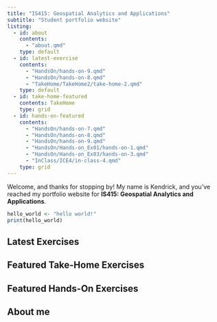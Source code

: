```yaml
---
title: "IS415: Geospatial Analytics and Applications"
subtitle: "Student portfolio website"
listing:
  - id: about
    contents:
      - "about.qmd"
    type: default
  - id: latest-exercise
    contents:
      - "HandsOn/hands-on-9.qmd"
      - "HandsOn/hands-on-8.qmd"
      - "TakeHome/TakeHome2/take-home-2.qmd"
    type: default
  - id: take-home-featured
    contents: TakeHome
    type: grid
  - id: hands-on-featured
    contents:
      - "HandsOn/hands-on-7.qmd"
      - "HandsOn/hands-on-8.qmd"
      - "HandsOn/hands-on-9.qmd"
      - "HandsOn/Hands-on_Ex01/hands-on-1.qmd"
      - "HandsOn/Hands-on_Ex03/hands-on-3.qmd"
      - "InClass/ICE4/in-class-4.qmd"
    type: grid
---
```


Welcome, and thanks for stopping by! My name is Kendrick, and you've reached my portfolio website for **IS415: Geospatial Analytics and Applications**.

```r
hello_world <- "hello world!"
print(hello_world)
```

## Latest Exercises

:::{#latest-exercise}
:::

## Featured Take-Home Exercises

:::{#take-home-featured}
:::

## Featured Hands-On Exercises

:::{#hands-on-featured}
:::

## About me

:::{#about}
:::
